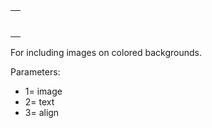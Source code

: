 {| align={{{3}}} style="border:solid 1px #c7c8fe;"
|{{{1}}}
|-
|<div style="font-size: 80%">{{{2}}}</div>
|}
<noinclude>
For including images  on colored backgrounds.

Parameters:
*1= image
*2= text
*3= align
</noinclude>